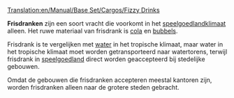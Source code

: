 [[Translation:en/Manual/Base Set/Cargos/Fizzy Drinks]]

{{nl/Vracht|name=Frisdrank
|image=FizzyDrinks.png
|geproduceerd=[[nl/Manual/Base Set/Industries/Frisdrankfabriek|Frisdrankfabriek]]
|geaccepteerd=[[nl/Manual/Gemeente|Stad]]
}}

'''Frisdranken''' zijn een soort vracht die voorkomt in het [[nl/Manual/Klimaat#Speelgoedland|speelgoedlandklimaat]] alleen. Het ruwe materiaal van frisdrank is [[nl/Manual/Base Set/Cargos/Cola|cola]] en [[nl/Manual/Base Set/Cargos/Bubbels|bubbels]].

Frisdrank is te vergelijken met [[nl/water|water]] in het tropische klimaat, maar water in het tropische klimaat moet worden getransporteerd naar watertorens, terwijl frisdrank in [[nl/Manual/Klimaat#Speelgoedland|speelgoedland]] direct worden geaccepteerd bij stedelijke gebouwen.

Omdat de gebouwen die frisdranken accepteren meestal kantoren zijn, worden frisdranken alleen naar de grotere steden gebracht.